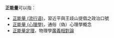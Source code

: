 '''正能量'''可以指：

* [[正能量_(流行语)|正能量 (流行语)]]，習近平與王歧山提倡之政治口號
* [[正能量_(心理學)|正能量 (心理學)]]，通俗（偽）心理學概念
* [[正能量定理|正能量定理]]，物理學[[廣義相對論|廣義相對論]]

{{disambig|cat=三字消歧義}}